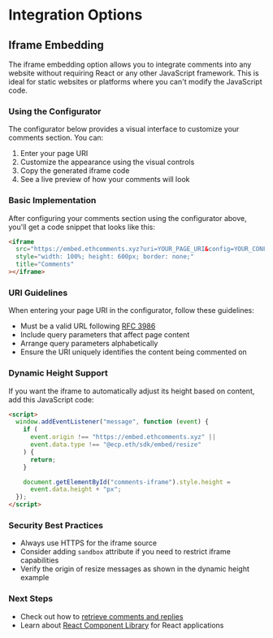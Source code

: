
# Integration Options

## Iframe Embedding

The iframe embedding option allows you to integrate comments into any website without requiring React or any other JavaScript framework. This is ideal for static websites or platforms where you can't modify the JavaScript code.

### Using the Configurator

The configurator below provides a visual interface to customize your comments section. You can:

1. Enter your page URI
2. Customize the appearance using the visual controls
3. Copy the generated iframe code
4. See a live preview of how your comments will look

<IframeConfigurator />

### Basic Implementation

After configuring your comments section using the configurator above, you'll get a code snippet that looks like this:

```html
<iframe
  src="https://embed.ethcomments.xyz?uri=YOUR_PAGE_URI&config=YOUR_CONFIG"
  style="width: 100%; height: 600px; border: none;"
  title="Comments"
></iframe>
```

### URI Guidelines

When entering your page URI in the configurator, follow these guidelines:

- Must be a valid URL following [RFC 3986](https://datatracker.ietf.org/doc/html/rfc3986)
- Include query parameters that affect page content
- Arrange query parameters alphabetically
- Ensure the URI uniquely identifies the content being commented on

### Dynamic Height Support

If you want the iframe to automatically adjust its height based on content, add this JavaScript code:

```html
<script>
  window.addEventListener("message", function (event) {
    if (
      event.origin !== "https://embed.ethcomments.xyz" ||
      event.data.type !== "@ecp.eth/sdk/embed/resize"
    ) {
      return;
    }

    document.getElementById("comments-iframe").style.height =
      event.data.height + "px";
  });
</script>
```

### Security Best Practices

- Always use HTTPS for the iframe source
- Consider adding `sandbox` attribute if you need to restrict iframe capabilities
- Verify the origin of resize messages as shown in the dynamic height example

### Next Steps

- Check out how to [retrieve comments and replies](/indexer/read-comments/)
- Learn about [React Component Library](/integration-options/react-component-library) for React applications
